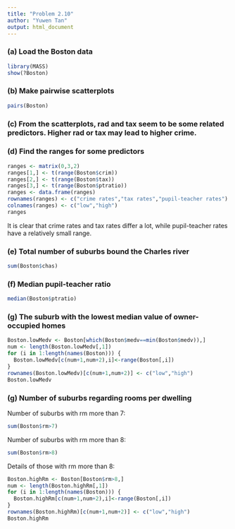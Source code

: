 ```yaml
---
title: "Problem 2.10"
author: "Yuwen Tan"
output: html_document
---
```



### (a) Load the Boston data
```r
library(MASS)
show(?Boston)
```

### (b) Make pairwise scatterplots
```r
pairs(Boston)
```

### (c) From the scatterplots, rad and tax seem to be some related predictors. Higher rad or tax may lead to higher crime.

### (d) Find the ranges for some predictors
```r
ranges <- matrix(0,3,2)
ranges[1,] <- t(range(Boston$crim))
ranges[2,] <- t(range(Boston$tax))
ranges[3,] <- t(range(Boston$ptratio))
ranges <- data.frame(ranges)
rownames(ranges) <- c("crime rates","tax rates","pupil-teacher rates")
colnames(ranges) <- c("low","high")
ranges
```

It is clear that crime rates and tax rates differ a lot, while pupil-teacher rates have a relatively small range.

### (e) Total number of suburbs bound the Charles river
```r
sum(Boston$chas)
```

### (f) Median pupil-teacher ratio
```r
median(Boston$ptratio)
```

### (g) The suburb with the lowest median value of owner-occupied homes
```r
Boston.lowMedv <- Boston[which(Boston$medv==min(Boston$medv)),]
num <- length(Boston.lowMedv[,1])
for (i in 1:length(names(Boston))) {
  Boston.lowMedv[c(num+1,num+2),i]<-range(Boston[,i])
}
rownames(Boston.lowMedv)[c(num+1,num+2)] <- c("low","high")
Boston.lowMedv
```

### (g) Number of suburbs regarding rooms per dwelling
Number of suburbs with rm more than 7:
```r
sum(Boston$rm>7)
```

Number of suburbs with rm more than 8:
```r
sum(Boston$rm>8)
```

Details of those with rm more than 8:
```r
Boston.highRm <- Boston[Boston$rm>8,]
num <- length(Boston.highRm[,1])
for (i in 1:length(names(Boston))) {
  Boston.highRm[c(num+1,num+2),i]<-range(Boston[,i])
}
rownames(Boston.highRm)[c(num+1,num+2)] <- c("low","high")
Boston.highRm
```